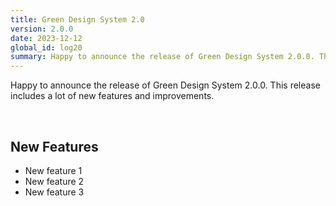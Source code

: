 ```yaml
---
title: Green Design System 2.0
version: 2.0.0
date: 2023-12-12
global_id: log20
summary: Happy to announce the release of Green Design System 2.0.0. This release includes a lot of new features and improvements.
---
```


Happy to announce the release of Green Design System 2.0.0. This release includes a lot of new features and improvements.

<br />

## New Features

- New feature 1
- New feature 2
- New feature 3
